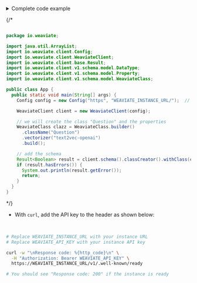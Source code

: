 

<Tabs groupId="languages">
<TabItem value="py" label="Python">

  <FilteredTextBlock
    text={EndToEndPyCode}
    startMarker="# ShortNearText"
    endMarker="# END ShortNearText"
    language="py"
  />

  <details>
    <summary>Complete code example</summary>

  <FilteredTextBlock
    text={EndToEndPyCode}
    startMarker="# NearText"
    endMarker="# END NearText"
    language="py"
    title="quickstart_neartext_query.py"
  />

  </details>

</TabItem>

<TabItem value="js" label="JS/TS">

<FilteredTextBlock
  text={EndToEndTSCode}
  startMarker="// InstantiationExample"
  endMarker="// END InstantiationExample"
  language="ts"
  title="quickstart_check_readiness.ts"
/>

</TabItem>

<TabItem value="go" label="Go">
<FilteredTextBlock
  text={GoConnectCode}
  startMarker="// START InstantiationExample"
  endMarker="// END InstantiationExample"
  language="java"
/>
</TabItem>
{/* <TabItem value="java" label="Java">

```java

package io.weaviate;

import java.util.ArrayList;
import io.weaviate.client.Config;
import io.weaviate.client.WeaviateClient;
import io.weaviate.client.base.Result;
import io.weaviate.client.v1.schema.model.DataType;
import io.weaviate.client.v1.schema.model.Property;
import io.weaviate.client.v1.schema.model.WeaviateClass;

public class App {
  public static void main(String[] args) {
    Config config = new Config("https", "WEAVIATE_INSTANCE_URL/");  // Replace with your Weaviate endpoint

    WeaviateClient client = new WeaviateClient(config);

    // we will create the class "Question" and the properties
    WeaviateClass clazz = WeaviateClass.builder()
      .className("Question")
      .vectorizer("text2vec-openai")
      .build();

    // add the schema
    Result<Boolean> result = client.schema().classCreator().withClass(clazz).run();
    if (result.hasErrors()) {
      System.out.println(result.getError());
      return;
    }
  }
}
```

</TabItem> */}
<TabItem value="curl" label="Curl">

- With `curl`, add the API key to the header as shown below:
<br/>

```bash
# Replace WEAVIATE_INSTANCE_URL with your instance URL
# Replace WEAVIATE_API_KEY with your instance API key

curl -w "\nResponse code: %{http_code}\n" \
  -H "Authorization: Bearer WEAVIATE_API_KEY" \
  https://WEAVIATE_INSTANCE_URL/v1/.well-known/ready

# You should see "Response code: 200" if the instance is ready
```

</TabItem>
</Tabs>
